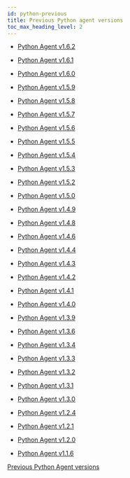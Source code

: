 ```yaml
---
id: python-previous
title: Previous Python agent versions
toc_max_heading_level: 2
---
```


- [Python Agent v1.6.2](python-1_6_2)

- [Python Agent v1.6.1](python-1_6_1)

- [Python Agent v1.6.0](python-1_6_0)

- [Python Agent v1.5.9](python-1_5_9)

- [Python Agent v1.5.8](python-1_5_8)

- [Python Agent v1.5.7](python-1_5_7)

- [Python Agent v1.5.6](python-1_5_6)

- [Python Agent v1.5.5](python-1_5_5)

- [Python Agent v1.5.4](python-1_5_4)

- [Python Agent v1.5.3](python-1_5_3)

- [Python Agent v1.5.2](python-1_5_2)

- [Python Agent v1.5.0](python-1_5_0)

- [Python Agent v1.4.9](python-1_4_9)

- [Python Agent v1.4.8](python-1_4_8)

- [Python Agent v1.4.6](python-1_4_6)

- [Python Agent v1.4.4](python-1_4_4)

- [Python Agent v1.4.3](python-1_4_3)

- [Python Agent v1.4.2](python-1_4_2)

- [Python Agent v1.4.1](python-1_4_1)

- [Python Agent v1.4.0](python-1_4_0)

- [Python Agent v1.3.9](python-1_3_9)

- [Python Agent v1.3.6](python-1_3_6)

- [Python Agent v1.3.4](python-1_3_4)

- [Python Agent v1.3.3](python-1_3_3)

- [Python Agent v1.3.2](python-1_3_2)

- [Python Agent v1.3.1](python-1_3_1)

- [Python Agent v1.3.0](python-1_3_0)

- [Python Agent v1.2.4](python-1_2_4)

- [Python Agent v1.2.1](python-1_2_1)

- [Python Agent v1.2.0](python-1_2_0)

- [Python Agent v1.1.6](python-1_1_6)

[Previous Python Agent versions](https://pypi.org/project/whatap-python/1.4.8/#history)
